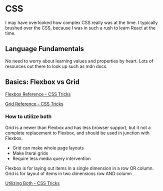 # CSS

I may have overlooked how complex CSS really was at the time.
I typically brushed over the CSS, because I was in such a rush to learn React at the time. 

## Language Fundamentals

No need to worry about learning values and properties by heart. Lots of resources out there to look up such as mdn docs.

## Basics: Flexbox vs Grid



[Flexbox Reference - CSS Tricks](https://css-tricks.com/snippets/css/a-guide-to-flexbox/)

[Grid Reference - CSS Tricks](https://css-tricks.com/snippets/css/a-guide-to-flexbox/)

### How to utilize both

Grid is a newer than Flexbox and has less browser support, but it not a complete replacement to Flexbox, and should be used in junction with Flexbox.

- Grid can make whole page layouts
- Make literal grids
- Require less media query intervention

Flexbox is for laying out items in a single dimension in a row OR column. Grid is for layout of items in two dimensions row AND column

[Utilizing Both - CSS Tricks](https://css-tricks.com/css-grid-replace-flexbox/)
